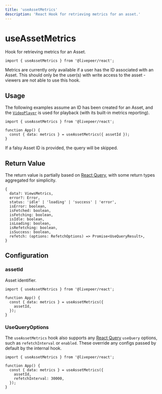 ```yaml
---
title: 'useAssetMetrics'
description: 'React Hook for retrieving metrics for an asset.'
---
```



# useAssetMetrics

Hook for retrieving metrics for an Asset.

```tsx
import { useAssetMetrics } from '@livepeer/react';
```

<Callout>
  Metrics are currently only available if a user has the ID associated with an
  Asset. This should only be the user(s) with write access to the asset -
  viewers are not able to use this hook.
</Callout>

## Usage

The following examples assume an ID has been created for an Asset, and the [`VideoPlayer`](/docs/VideoPlayer)
is used for playback (with its built-in metrics reporting).

```tsx
import { useAssetMetrics } from '@livepeer/react';

function App() {
  const { data: metrics } = useAssetMetrics({ assetId });
}
```

If a falsy Asset ID is provided, the query will be skipped.

## Return Value

The return value is partially based on [React Query](https://tanstack.com/query/v4/docs/reference/useQuery), with some return types
aggregated for simplicity.

```tsx
{
  data?: ViewsMetrics,
  error?: Error,
  status: 'idle' | 'loading' | 'success' | 'error',
  isError: boolean,
  isFetched: boolean,
  isFetching: boolean,
  isIdle: boolean,
  isLoading: boolean,
  isRefetching: boolean,
  isSuccess: boolean,
  refetch: (options: RefetchOptions) => Promise<UseQueryResult>,
}
```

## Configuration

### assetId

Asset identifier.

```tsx {5}
import { useAssetMetrics } from '@livepeer/react';

function App() {
  const { data: metrics } = useAssetMetrics({
    assetId,
  });
}
```

### UseQueryOptions

The `useAssetMetrics` hook also supports any [React Query](https://tanstack.com/query/v4/docs/reference/useQuery) `useQuery` options, such as
`refetchInterval` or `enabled`. These override any configs passed by default by the internal hook.

```tsx {6}
import { useAssetMetrics } from '@livepeer/react';

function App() {
  const { data: metrics } = useAssetMetrics({
    assetId,
    refetchInterval: 30000,
  });
}
```
